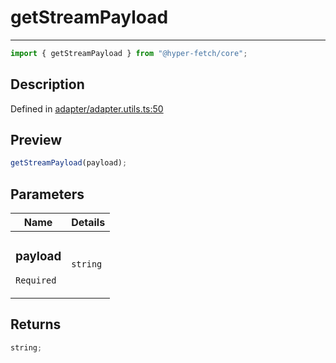 # getStreamPayload

<div class="api-docs__separator" data-reactroot="">

---

</div><div class="api-docs__import" data-reactroot="">

```ts
import { getStreamPayload } from "@hyper-fetch/core";
```

</div><div class="api-docs__section">

## Description

</div><div class="api-docs__description"><span class="api-docs__do-not-parse">

</span></div><p class="api-docs__definition">

Defined in
[adapter/adapter.utils.ts:50](https://github.com/BetterTyped/hyper-fetch/blob/c3e2c45/packages/core/src/adapter/adapter.utils.ts#L50)

</p><div class="api-docs__section">

## Preview

</div><div class="api-docs__preview fn">

```ts
getStreamPayload(payload);
```

</div><div class="api-docs__section">

## Parameters

</div>
<div class="api-docs__parameters">
<table>
<thead><tr><th>Name</th><th>Details</th></tr></thead>
<tbody><tr param-data="payload"><td class="api-docs__param-name required">

### payload

`Required`

</td><td class="api-docs__param-type">

`string`

</td></tr></tbody></table></div><div class="api-docs__section">

## Returns

</div><div class="api-docs__returns">

```ts
string;
```

</div>
